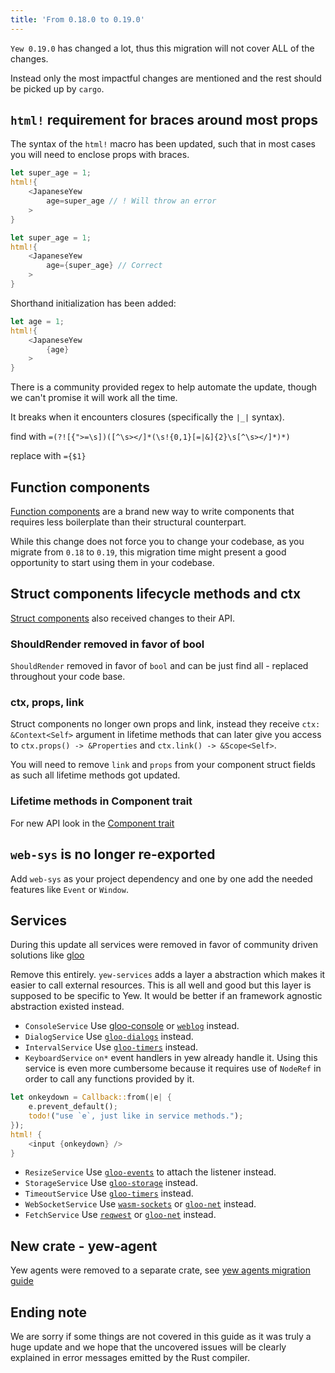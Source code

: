 ```yaml
---
title: 'From 0.18.0 to 0.19.0'
---
```



`Yew 0.19.0` has changed a lot, thus this migration will not cover ALL of the changes.

Instead only the most impactful changes are mentioned and the rest should be picked up by `cargo`.

## `html!` requirement for braces around most props

The syntax of the `html!` macro has been updated, such that in most cases you will need to enclose
props with braces.

<Tabs>
  <TabItem value="Invalid" label="Invalid">

```rust ,ignore {4}
let super_age = 1;
html!{
    <JapaneseYew
        age=super_age // ! Will throw an error
    >
}
```

  </TabItem>
  <TabItem value="Valid" label="Valid">

```rust ,ignore {4}
let super_age = 1;
html!{
    <JapaneseYew
        age={super_age} // Correct
    >
}
```

  </TabItem>
  <TabItem value="Shorthand" label="Shorthand">

Shorthand initialization has been added:

```rust ,ignore {4}
let age = 1;
html!{
    <JapaneseYew
        {age}
    >
}
```

  </TabItem>
</Tabs>

There is a community provided regex to help automate the update, though we can't promise it will work
all the time.

It breaks when it encounters closures (specifically the `|_|` syntax).

find with `=(?![{">=\s])([^\s></]*(\s!{0,1}[=|&]{2}\s[^\s></]*)*)`

replace with `={$1}`

## Function components

[Function components](concepts/function-components/introduction.mdx) are a brand new way to write components that
requires less boilerplate than their structural counterpart.

While this change does not force you to change your codebase, as you migrate from `0.18` to `0.19`, this migration time might present a good opportunity to start using them in your codebase.

## Struct components lifecycle methods and ctx

[Struct components](advanced-topics/struct-components/introduction.mdx) also received changes to their API.

### ShouldRender removed in favor of bool

`ShouldRender` removed in favor of `bool` and can be just find all - replaced throughout your code base.

### ctx, props, link

Struct components no longer own props and link, instead they receive `ctx: &Context<Self>` argument in lifetime methods that can later give you access to `ctx.props() -> &Properties` and `ctx.link() -> &Scope<Self>`.

You will need to remove `link` and `props` from your component struct fields as such all lifetime methods got updated.

### Lifetime methods in Component trait

For new API look in the [Component trait](https://github.com/yewstack/yew/blob/9b6bc96826d53ec38aa3ecc02e3a1e132692c411/packages/yew/src/html/component/mod.rs#L37-L97)

## `web-sys` is no longer re-exported

Add `web-sys` as your project dependency and one by one add the needed features like `Event` or `Window`.

## Services

During this update all services were removed in favor of community driven solutions like [gloo](https://github.com/rustwasm/gloo)

Remove this entirely. `yew-services` adds a layer a abstraction which makes it easier to call external resources. This is all well and good but this layer is supposed to be specific to Yew. It would be better if an framework agnostic abstraction existed instead.

-   `ConsoleService`
    Use [gloo-console](https://crates.io/crates/gloo-console) or [`weblog`](https://crates.io/crates/weblog) instead.
-   `DialogService`
    Use [`gloo-dialogs`](https://docs.rs/gloo-dialogs/) instead.
-   `IntervalService`
    Use [`gloo-timers`](https://docs.rs/gloo-timers/) instead.
-   `KeyboardService`
    `on*` event handlers in yew already handle it. Using this service is even more cumbersome because it requires use of `NodeRef` in order to call any functions provided by it.

```rust ,ignore
let onkeydown = Callback::from(|e| {
    e.prevent_default();
    todo!("use `e`, just like in service methods.");
});
html! {
    <input {onkeydown} />
}
```

-   `ResizeService`
    Use [`gloo-events`](https://docs.rs/gloo-events) to attach the listener instead.
-   `StorageService`
    Use [`gloo-storage`](https://docs.rs/gloo-storage/) instead.
-   `TimeoutService`
    Use [`gloo-timers`](https://docs.rs/gloo-timers/) instead.
-   `WebSocketService`
    Use [`wasm-sockets`](https://github.com/scratchyone/wasm-sockets) or [`gloo-net`](https://crates.io/crates/gloo-net) instead.
-   `FetchService`
    Use [`reqwest`](https://crates.io/crates/reqwest) or [`gloo-net`](https://crates.io/crates/gloo-net) instead.

## New crate - yew-agent

Yew agents were removed to a separate crate, see [yew agents migration guide](./../yew-agent/from-0_0_0-to-0_1_0)

## Ending note

We are sorry if some things are not covered in this guide as it was truly a huge update and we hope
that the uncovered issues will be clearly explained in error messages emitted by the Rust compiler.
